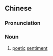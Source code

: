 {{also|诗意}}
==Chinese==
{{zh-forms|s=诗意}}

===Pronunciation===
{{zh-pron
|m=shīyì
|c=si1 ji3
|h=pfs=sṳ̂-yi
|mn=si-ì
|cat=n
}}

===Noun===
{{zh-noun}}

# [[poetic]] [[sentiment]]